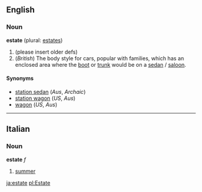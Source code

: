 ==English==
===Noun===
'''estate''' (plural: [[estates]])

# (please insert older defs)
# (''British'') The body style for cars, popular with families, which has an enclosed area where the [[boot]] or [[trunk]] would be on a [[sedan]] / [[saloon]].

====Synonyms====
*[[station sedan]] (''Aus'', ''Archaic'')
*[[station wagon]] (''US'', ''Aus'')
*[[wagon]] (''US'', ''Aus'')

----

==Italian==
===Noun===
'''estate''' ''f''

#[[summer]]

[[ja:estate]]
[[pl:Estate]]